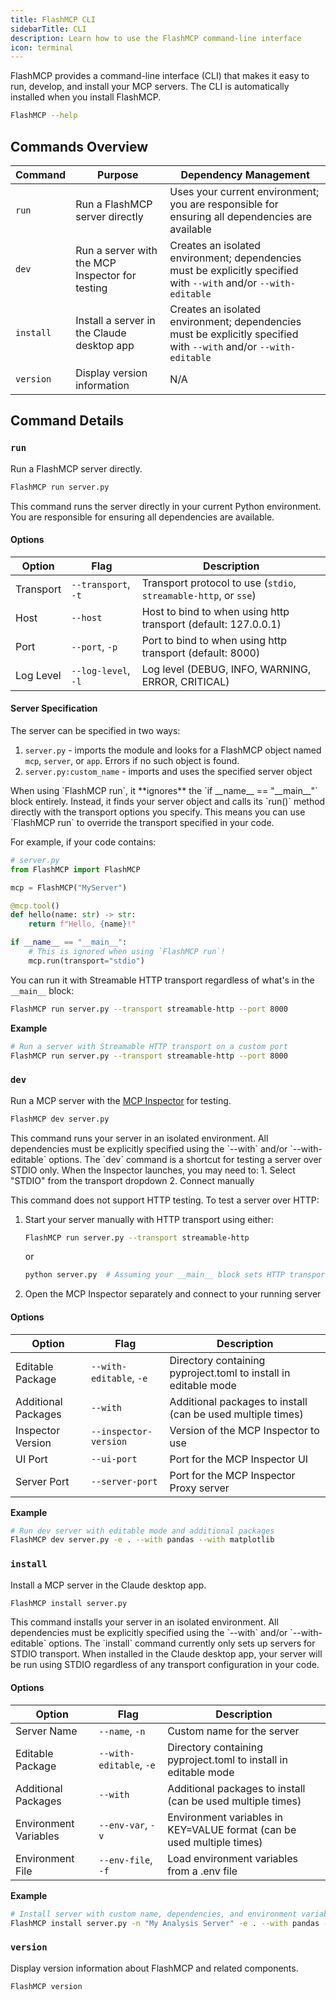 ```yaml
---
title: FlashMCP CLI
sidebarTitle: CLI
description: Learn how to use the FlashMCP command-line interface
icon: terminal
---
```




FlashMCP provides a command-line interface (CLI) that makes it easy to run, develop, and install your MCP servers. The CLI is automatically installed when you install FlashMCP.

```bash
FlashMCP --help
```

## Commands Overview

| Command | Purpose | Dependency Management |
| ------- | ------- | --------------------- |
| `run` | Run a FlashMCP server directly | Uses your current environment; you are responsible for ensuring all dependencies are available |
| `dev` | Run a server with the MCP Inspector for testing | Creates an isolated environment; dependencies must be explicitly specified with `--with` and/or `--with-editable` |
| `install` | Install a server in the Claude desktop app | Creates an isolated environment; dependencies must be explicitly specified with `--with` and/or `--with-editable` |
| `version` | Display version information | N/A |

## Command Details

### `run`

Run a FlashMCP server directly.

```bash
FlashMCP run server.py
```

<Tip>
This command runs the server directly in your current Python environment. You are responsible for ensuring all dependencies are available.
</Tip>

#### Options

| Option | Flag | Description |
| ------ | ---- | ----------- |
| Transport | `--transport`, `-t` | Transport protocol to use (`stdio`, `streamable-http`, or `sse`) |
| Host | `--host` | Host to bind to when using http transport (default: 127.0.0.1) |
| Port | `--port`, `-p` | Port to bind to when using http transport (default: 8000) |
| Log Level | `--log-level`, `-l` | Log level (DEBUG, INFO, WARNING, ERROR, CRITICAL) |

#### Server Specification

The server can be specified in two ways:
1. `server.py` - imports the module and looks for a FlashMCP object named `mcp`, `server`, or `app`. Errors if no such object is found.
2. `server.py:custom_name` - imports and uses the specified server object

<Tip>
When using `FlashMCP run`, it **ignores** the `if __name__ == "__main__"` block entirely. Instead, it finds your server object and calls its `run()` method directly with the transport options you specify. This means you can use `FlashMCP run` to override the transport specified in your code.
</Tip>

For example, if your code contains:

```python
# server.py
from FlashMCP import FlashMCP

mcp = FlashMCP("MyServer")

@mcp.tool()
def hello(name: str) -> str:
    return f"Hello, {name}!"

if __name__ == "__main__":
    # This is ignored when using `FlashMCP run`!
    mcp.run(transport="stdio")
```

You can run it with Streamable HTTP transport regardless of what's in the `__main__` block:

```bash
FlashMCP run server.py --transport streamable-http --port 8000
```

**Example**

```bash
# Run a server with Streamable HTTP transport on a custom port
FlashMCP run server.py --transport streamable-http --port 8000
```

### `dev`

Run a MCP server with the [MCP Inspector](https://github.com/modelcontextprotocol/inspector) for testing.

```bash
FlashMCP dev server.py
```

<Tip> 
This command runs your server in an isolated environment. All dependencies must be explicitly specified using the `--with` and/or `--with-editable` options.
</Tip>

<Warning>
The `dev` command is a shortcut for testing a server over STDIO only. When the Inspector launches, you may need to:
1. Select "STDIO" from the transport dropdown
2. Connect manually

This command does not support HTTP testing. To test a server over HTTP:
1. Start your server manually with HTTP transport using either:
   ```bash
   FlashMCP run server.py --transport streamable-http
   ```
   or
   ```bash
   python server.py  # Assuming your __main__ block sets HTTP transport
   ```
2. Open the MCP Inspector separately and connect to your running server
</Warning>

#### Options

| Option | Flag | Description |
| ------ | ---- | ----------- |
| Editable Package | `--with-editable`, `-e` | Directory containing pyproject.toml to install in editable mode |
| Additional Packages | `--with` | Additional packages to install (can be used multiple times) |
| Inspector Version | `--inspector-version` | Version of the MCP Inspector to use |
| UI Port | `--ui-port` | Port for the MCP Inspector UI |
| Server Port | `--server-port` | Port for the MCP Inspector Proxy server |

**Example**

```bash
# Run dev server with editable mode and additional packages
FlashMCP dev server.py -e . --with pandas --with matplotlib
```

### `install`

Install a MCP server in the Claude desktop app.

```bash
FlashMCP install server.py
```

<Tip>
This command installs your server in an isolated environment. All dependencies must be explicitly specified using the `--with` and/or `--with-editable` options.
</Tip>

<Warning>
The `install` command currently only sets up servers for STDIO transport. When installed in the Claude desktop app, your server will be run using STDIO regardless of any transport configuration in your code.
</Warning>

#### Options

| Option | Flag | Description |
| ------ | ---- | ----------- |
| Server Name | `--name`, `-n` | Custom name for the server |
| Editable Package | `--with-editable`, `-e` | Directory containing pyproject.toml to install in editable mode |
| Additional Packages | `--with` | Additional packages to install (can be used multiple times) |
| Environment Variables | `--env-var`, `-v` | Environment variables in KEY=VALUE format (can be used multiple times) |
| Environment File | `--env-file`, `-f` | Load environment variables from a .env file |

**Example**

```bash
# Install server with custom name, dependencies, and environment variables
FlashMCP install server.py -n "My Analysis Server" -e . --with pandas --env-var API_KEY=12345
```

### `version`

Display version information about FlashMCP and related components.

```bash
FlashMCP version
```
